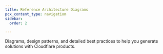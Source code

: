 ```yaml
---
title: Reference Architecture Diagrams
pcx_content_type: navigation
sidebar:
  order: 2

---
```



<Description>

Diagrams, design patterns, and detailed best practices to help you generate solutions with Cloudflare products. 
</Description>

<Render file="description-of-ref-architecture-diagrams" product="reference-architecture" /> <br/>

<DirectoryListing />
